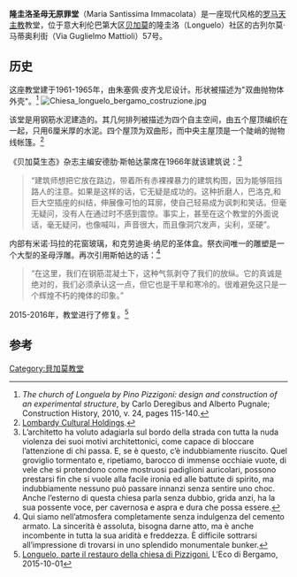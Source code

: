 '''隆圭洛圣母无原罪堂'''（Maria Santissima Immacolata）是一座现代风格的[[罗马天主教|罗马天主教]]教堂，位于意大利伦巴第大区[[贝加莫|贝加莫]]的隆圭洛（Longuelo）社区的古列尔莫·马蒂奥利街（Via Guglielmo Mattioli）57号。

==历史==
这座教堂建于1961-1965年，由朱塞佩·皮齐戈尼设计。形状被描述为"双曲抛物体外壳"。<ref>''The church of Longuela by Pino Pizzigoni: design and construction of an experimental structure'', by Carlo Deregibus and Alberto Pugnale; Construction History, 2010, v. 24, pages 115-140.</ref>
[[File:Chiesa_longuelo_bergamo_costruzione.jpg|thumb]]

该堂是用钢筋水泥建造的。其几何排列被描述为四个自主空间，由五个屋顶编织在一起，只用6厘米厚的水泥。四个屋顶为双曲形，而中央主屋顶是一个陡峭的抛物线帐篷。<ref>[http://www.lombardiabeniculturali.it/architetture900/schede/p4010-00285/ Lombardy Cultural Holdings].</ref>

《贝加莫生态》杂志主编安德肋·斯帕达蒙席在1966年就该建筑说：<ref>L’architetto ha voluto adagiarla sul bordo della strada con tutta la nuda violenza dei suoi motivi architettonici, come capace di bloccare l’attenzione di chi passa. E, se è questo, c’è indubbiamente riuscito. Quel groviglio tormentato e, ripetiamo, barocco di immense occhiaie vuote, di vele che si protendono come mostruosi padiglioni auricolari, possono prestarsi fin che si vuole alla facile ironia ed alle battute di spirito, ma indubbiamente nessuno può passare innanzi senza sentire uno choc. Anche l’esterno di questa chiesa parla senza dubbio, grida anzi, ha la sua possente voce, per cavernosa e aspra e dura che possa essere.</ref><blockquote>“建筑师想把它放在路边，带着所有赤裸裸暴力的建筑构图，因为能够阻挡路人的注意。如果是这样的话，它无疑是成功的。这种折磨人，巴洛克,和巨大空插座的纠结，伸展像可怕的耳廓，使自己轻易成为讽刺和笑话。但毫无疑问，没有人在通过时不感到震惊。事实上，甚至在这个教堂的外面说话，毫无疑问，也像喊叫，声音很大，而且像洞穴发声，尖利，坚硬”。</blockquote> 

内部有米诺·玛拉的花窗玻璃，和克劳迪奥·纳尼的圣体盒。祭衣间唯一的雕塑是一个大型的圣母浮雕。再次引用斯帕达的话：<ref>Qui siamo nell’atmosfera completamente senza indulgenza del cemento armato. La sincerità è assoluta, bisogna darne atto, ma è anche incombente in tutta la sua aridità e freddezza. È difficile sottrarsi all’impressione di trovarsi in uno splendido monumentale bunker.</ref><blockquote>“在这里，我们在钢筋混凝土下，这种气氛剥夺了我们的放纵。它的真诚是绝对的，我们必须承认这一点，但它也是干旱和寒冷的。很难避免这只是一个辉煌不朽的掩体的印象。”</blockquote>

2015-2016年，教堂进行了修复。<ref>[http://www.ecodibergamo.it/stories/Cronaca/longuelo-parte-il-restaurodella-chiesa-di-pizzigoni_1143635_11/ Longuelo, parte il restauro della chiesa di Pizzigoni], L'Eco di Bergamo, 2015-10-01</ref>

==参考==
{{reflist}}
{{Coord|45|41|36.00|N|9|37|52.00|E|type:landmark_region:IT|display=title}}
[[Category:貝加莫教堂|Category:貝加莫教堂]]